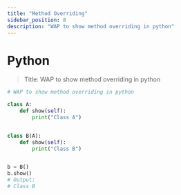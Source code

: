 ```yaml
---
title: "Method Overriding"
sidebar_position: 8
description: "WAP to show method overriding in python"
---
```



# <Heading name="banner" description="Method Overriding">Python</Heading>

> Title: WAP to show method overriding in python

```python
# WAP to show method overriding in python

class A:
    def show(self):
        print("Class A")


class B(A):
    def show(self):
        print("Class B")


b = B()
b.show()
# Output:
# Class B

```
